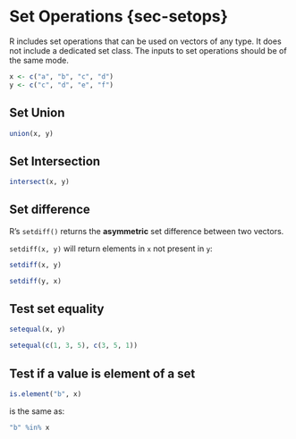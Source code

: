 # Set Operations {sec-setops}

R includes set operations that can be used on vectors of any type. It does not include a
dedicated set class. The inputs to set operations should be of the same mode.

```r
x <- c("a", "b", "c", "d")
y <- c("c", "d", "e", "f")
```

## Set Union

```r
union(x, y)
```

## Set Intersection

```r
intersect(x, y)
```

## Set difference

R's `setdiff()` returns the **asymmetric** set difference between two vectors.

`setdiff(x, y)` will return elements in `x` not present in `y`:

```r
setdiff(x, y)
```

```r
setdiff(y, x)
```

## Test set equality

```r
setequal(x, y)
```

```r
setequal(c(1, 3, 5), c(3, 5, 1))
```

## Test if a value is element of a set

```r
is.element("b", x)
```

is the same as:

```r
"b" %in% x
```
